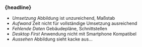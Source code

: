 
### {headline}


<Content>

- <em className="red">Umsetzung</em> Abbildung ist unzureichend, Maßstab
-  <em className="red">Aufwand</em> Zeit nicht für vollständige Umsetzung ausreichend
- <em className="red">Fehlende Daten</em> Gebäudepläne, Schnittstellen
- <em className="red">Desktop First</em> Anwendung nicht mit Smartphone Kompatibel
- <em className="red">Aussehen</em> Abbildung sieht kacke aus...

</Content>

